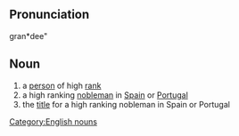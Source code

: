 ==Pronunciation==
gran*dee"

==Noun==
# a [[person]] of high [[rank]]
# a high ranking [[nobleman]] in [[Spain]] or [[Portugal]]
# the [[title]] for a high ranking nobleman in Spain or Portugal

[[Category:English nouns]]